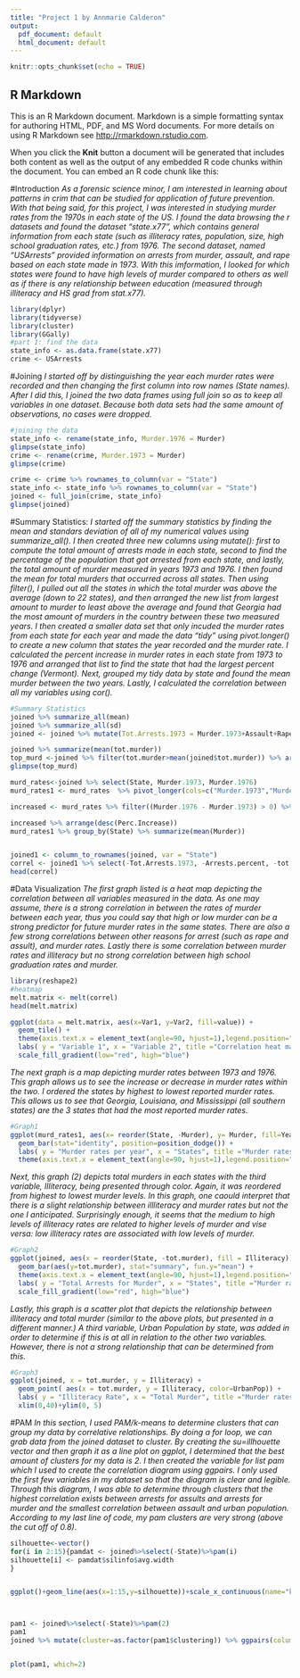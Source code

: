 ```yaml
---
title: "Project 1 by Annmarie Calderon"
output:
  pdf_document: default
  html_document: default
---
```


```r
knitr::opts_chunk$set(echo = TRUE)
```

## R Markdown

This is an R Markdown document. Markdown is a simple formatting syntax for authoring HTML, PDF, and MS Word documents. For more details on using R Markdown see <http://rmarkdown.rstudio.com>.

When you click the **Knit** button a document will be generated that includes both content as well as the output of any embedded R code chunks within the document. You can embed an R code chunk like this:

#Introduction
*As a forensic science minor, I am interested in learning about patterns in crim that can be studied for application of future prevention. With that being said, for this project, I was interested in studying murder rates from the 1970s in each state of the US. I found the data browsing the r datasets and found the dataset "state.x77", which contains general information from each state (such as illiteracy rates, population, size, high school graduation rates, etc.) from 1976. The second dataset, named "USArrests" provided information on arrests from murder, assault, and rape based on each state made in 1973. With this imformation, I looked for which states were found to have high levels of murder compared to others as well as if there is any relationship between education (measured through illiteracy and HS grad from stat.x77).*
```r
library(dplyr)
library(tidyverse)
library(cluster)
library(GGally)
#part 1: find the data
state_info <- as.data.frame(state.x77)
crime <- USArrests


```

#Joining
*I started off by distinguishing the year each murder rates were recorded and then changing the first column into row names (State names). After I did this, I joined the two data frames using full join so as to keep all variables in one dataset. Because both data sets had the same amount of observations, no cases were dropped.*
```r
#joining the data
state_info <- rename(state_info, Murder.1976 = Murder)
glimpse(state_info)
crime <- rename(crime, Murder.1973 = Murder)
glimpse(crime)

crime <- crime %>% rownames_to_column(var = "State")
state_info <- state_info %>% rownames_to_column(var = "State") 
joined <- full_join(crime, state_info)
glimpse(joined)

```


#Summary Statistics:
*I started off the summary statistics by finding the mean and standars deviation of all of my numerical values using summarize_all(). I then created three new columns using mutate(): first to compute the total amount of arrests made in each state, second to find the percentage of the population that got arrested from each state, and lastly, the total amount of murder measured in years 1973 and 1976. I then found the mean for total murders that occurred across all states. Then using filter(), I pulled out all the states in which the total murder was above the average (down to 22 states), and then arranged the new list from largest amount to murder to least above the average and found that Georgia had the most amount of murders in the country between these two measured years. I then created a smaller data set that only incuded the murder rates from each state for each year and made the data "tidy" using pivot.longer() to create a new column that states the year recorded and the murder rate. I calculated the percent increase in murder rates in each state from 1973 to 1976 and arranged that list to find the state that had the largest percent change (Vermont). Next, grouped my tidy data by state and found the mean murder between the two years. Lastly, I calculated the correlation between all my variables using cor().*

```r
#Summary Statistics
joined %>% summarize_all(mean)
joined %>% summarize_all(sd)
joined <- joined %>% mutate(Tot.Arrests.1973 = Murder.1973+Assault+Rape) %>% mutate(Arrests.percent = (Murder.1973+Assault+Rape)/Population*100) %>% mutate(tot.murder = Murder.1973+Murder.1976)

joined %>% summarize(mean(tot.murder))
top_murd <-joined %>% filter(tot.murder>mean(joined$tot.murder)) %>% arrange(desc(tot.murder))
glimpse(top_murd)

murd_rates<-joined %>% select(State, Murder.1973, Murder.1976) 
murd_rates1 <- murd_rates  %>% pivot_longer(cols=c("Murder.1973","Murder.1976"), names_to="Year", values_to="Murder")

increased <- murd_rates %>% filter((Murder.1976 - Murder.1973) > 0) %>% mutate(Perc.Increase = ((Murder.1976-Murder.1973)/Murder.1973)*100)

increased %>% arrange(desc(Perc.Increase))
murd_rates1 %>% group_by(State) %>% summarize(mean(Murder))


joined1 <- column_to_rownames(joined, var = "State") 
correl <- joined1 %>% select(-Tot.Arrests.1973, -Arrests.percent, -tot.murder) %>% cor()
head(correl)
```

#Data Visualization
*The first graph listed is a heat map depicting the correlation between all variables measured in the data. As one may assume, there is a strong correlation in between the rates of murder between each year, thus you could say that high or low murder can be a strong predictor for future murder rates in the same states. There are also a few strong correlations between other reasons for arrest (such as rape and assult), and murder rates. Lastly there is some correlation between murder rates and illiteracy but no strong correlation between high school graduation rates and murder.*

```r
library(reshape2)
#heatmap
melt.matrix <- melt(correl)
head(melt.matrix)

ggplot(data = melt.matrix, aes(x=Var1, y=Var2, fill=value)) + 
  geom_tile() +
  theme(axis.text.x = element_text(angle=90, hjust=1),legend.position="right") +
  labs( y = "Variable 1", x = "Variable 2", title ="Correlation heat map") +
  scale_fill_gradient(low="red", high="blue")
```

*The next graph is a map depicting murder rates between 1973 and 1976. This graph allows us to see the increase or decrease in murder rates within the two. I ordered the states by highest to lowest reported murder rates. This allows us to see that Georgia, Louisiana, and Mississippi (all southern states) are the 3 states that had the most reported murder rates.*

```r
#Graph1
ggplot(murd_rates1, aes(x= reorder(State, -Murder), y= Murder, fill=Year)) +
  geom_bar(stat="identity", position=position_dodge()) +
  labs( y = "Murder rates per year", x = "States", title ="Murder rates difference from 1973 to 1976") +
  theme(axis.text.x = element_text(angle=90, hjust=1),legend.position="top")
```

*Next, this graph (2) depicts  total murders in each states with the third variable, Illiteracy, being presented through color. Again, it was reordered from highest to lowest murder levels. In this graph, one caould interpret that there is a slight relationship between illliteracy and murder rates but not the one I anticipated. Surprisingly enough, it seems that the medium to high levels of illiteracy rates are related to higher levels of murder and vise versa: low illiteracy rates are associated with low levels of murder.*

```r
#Graph2
ggplot(joined, aes(x = reorder(State, -tot.murder), fill = Illiteracy)) +  
  geom_bar(aes(y=tot.murder), stat="summary", fun.y="mean") +
  theme(axis.text.x = element_text(angle=90, hjust=1),legend.position="right") +
  labs( y = "Total Arrests for Murder", x = "States", title ="Murder rates in relation with Illiteracy") +
  scale_fill_gradient(low="red", high="blue")
```

*Lastly, this graph is a scatter plot that depicts the relationship between illiteracy and total murder (similar to the above plots, but presented in a different manner.) A third variable, Urban Population by state, was added in order to determine if this is at all in relation to the other two variables. However, there is not a strong relationship that can be determined from this.*
```r
#Graph3
ggplot(joined, x = tot.murder, y = Illiteracy) +
  geom_point( aes(x = tot.murder, y = Illiteracy, color=UrbanPop)) +
  labs( y = "Illiteracy Rate", x = "Total Murder", title ="Murder rates in relation with Illiteracy and Urban Population") +
  xlim(0,40)+ylim(0, 5)
```

#PAM
*In this section, I used PAM/k-means to determine clusters that can group my data by correlative relationships. By doing a for loop, we can grab data from the joined dataset to cluster. By creating the su=illhouette vector and then graph it as a line plot on ggplot, I determined that the best amount of clusters for my data is 2. I then created the variable for list pam which I used to create the correlation diagram using ggpairs. I only used the first few variables in my dataset so that the diagram is clear and legible. Through this diagram, I was able to determine through clusters that the highest correlation exists between arrests for assults and arrests for murder and the smallest correlation between assault and urban population. According to my last line of code, my pam clusters are very strong (above the cut off of 0.8).*

```r

silhouette<-vector()
for(i in 2:15){pamdat <- joined%>%select(-State)%>%pam(i)
silhouette[i] <- pamdat$silinfo$avg.width
}


ggplot()+geom_line(aes(x=1:15,y=silhouette))+scale_x_continuous(name="k",breaks=1:15)



pam1 <- joined%>%select(-State)%>%pam(2)
pam1
joined %>% mutate(cluster=as.factor(pam1$clustering)) %>% ggpairs(columns = 2:6, aes(color=cluster))


plot(pam1, which=2)
```




```r

```

```r

```

